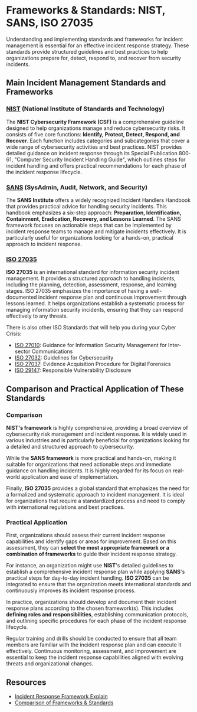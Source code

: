 # Frameworks & Standards: NIST, SANS, ISO 27035

Understanding and implementing standards and frameworks for incident management is essential for an effective incident response strategy. These standards provide structured guidelines and best practices to help organizations prepare for, detect, respond to, and recover from security incidents.

## Main Incident Management Standards and Frameworks

### [NIST](https://www.nist.gov/) (National Institute of Standards and Technology)

The **NIST Cybersecurity Framework (CSF)** is a comprehensive guideline designed to help organizations manage and reduce cybersecurity risks. It consists of five core functions: **Identify, Protect, Detect, Respond, and Recover**. Each function includes categories and subcategories that cover a wide range of cybersecurity activities and best practices. NIST provides detailed guidance on incident response through its Special Publication 800-61, "Computer Security Incident Handling Guide", which outlines steps for incident handling and offers practical recommendations for each phase of the incident response lifecycle.

### [SANS](https://www.sans.org/) (SysAdmin, Audit, Network, and Security)

The **SANS Institute** offers a widely recognized Incident Handlers Handbook that provides practical advice for handling security incidents. This handbook emphasizes a six-step approach: **Preparation, Identification, Containment, Eradication, Recovery, and Lessons Learned**. The SANS framework focuses on actionable steps that can be implemented by incident response teams to manage and mitigate incidents effectively. It is particularly useful for organizations looking for a hands-on, practical approach to incident response.

### [ISO 27035](https://www.iso.org/fr/standard/78973.html)

**ISO 27035** is an international standard for information security incident management. It provides a structured approach to handling incidents, including the planning, detection, assessment, response, and learning stages. ISO 27035 emphasizes the importance of having a well-documented incident response plan and continuous improvement through lessons learned. It helps organizations establish a systematic process for managing information security incidents, ensuring that they can respond effectively to any threats.

There is also other ISO Standards that will help you during your Cyber Crisis:

- [ISO 27010](https://www.iso.org/fr/standard/68427.html): Guidance for Information Security Management for Inter-sector Communications
- [ISO 27032](https://www.iso.org/fr/standard/76070.html): Guidelines for Cybersecurity
- [ISO 27037](https://www.iso.org/fr/standard/44381.html): Evidence Acquisition Procedure for Digital Forensics
- [ISO 29147](https://www.iso.org/fr/standard/72311.html): Responsible Vulnerability Disclosure

## Comparison and Practical Application of These Standards

### Comparison

**NIST's framework** is highly comprehensive, providing a broad overview of cybersecurity risk management and incident response. It is widely used in various industries and is particularly beneficial for organizations looking for a detailed and structured approach to cybersecurity.

While the **SANS framework** is more practical and hands-on, making it suitable for organizations that need actionable steps and immediate guidance on handling incidents. It is highly regarded for its focus on real-world application and ease of implementation.

Finally, **ISO 27035** provides a global standard that emphasizes the need for a formalized and systematic approach to incident management. It is ideal for organizations that require a standardized process and need to comply with international regulations and best practices.

### Practical Application

First, organizations should assess their current incident response capabilities and identify gaps or areas for improvement. Based on this assessment, they can **select the most appropriate framework or a combination of frameworks** to guide their incident response strategy.

For instance, an organization might use **NIST**'s detailed guidelines to establish a comprehensive incident response plan while applying **SANS**'s practical steps for day-to-day incident handling. **ISO 27035** can be integrated to ensure that the organization meets international standards and continuously improves its incident response process.

In practice, organizations should develop and document their incident response plans according to the chosen framework(s). This includes **defining roles and responsibilities**, establishing communication protocols, and outlining specific procedures for each phase of the incident response lifecycle.

Regular training and drills should be conducted to ensure that all team members are familiar with the incident response plan and can execute it effectively. Continuous monitoring, assessment, and improvement are essential to keep the incident response capabilities aligned with evolving threats and organizational changes.

## Resources

- [Incident Response Framework Explain](https://www.lumificyber.com/fundamentals/incident-response-frameworks-explained/)
- [Comparison of Frameworks & Standards](https://www.linkedin.com/advice/3/what-some-frameworks-standards-guide)
